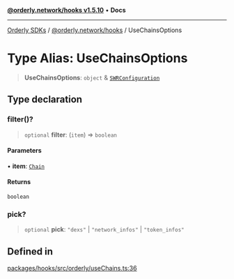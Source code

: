 [**@orderly.network/hooks v1.5.10**](/sdks/tech-doc/@orderly.network/hooks/README) • **Docs**

***

[Orderly SDKs](/sdks/tech-doc/packages) / [@orderly.network/hooks](/sdks/tech-doc/@orderly.network/hooks/README) / UseChainsOptions

# Type Alias: UseChainsOptions

> **UseChainsOptions**: `object` & [`SWRConfiguration`](/sdks/tech-doc/@orderly.network/hooks/type-aliases/SWRConfiguration)

## Type declaration

### filter()?

> `optional` **filter**: (`item`) => `boolean`

#### Parameters

• **item**: [`Chain`](/sdks/tech-doc/@orderly.network/types/namespaces/API/interfaces/Chain)

#### Returns

`boolean`

### pick?

> `optional` **pick**: `"dexs"` \| `"network_infos"` \| `"token_infos"`

## Defined in

[packages/hooks/src/orderly/useChains.ts:36](https://github.com/OrderlyNetwork/js-sdk/blob/554ae704783e3b83c40bb234a899e8f02987d9b6/packages/hooks/src/orderly/useChains.ts#L36)
